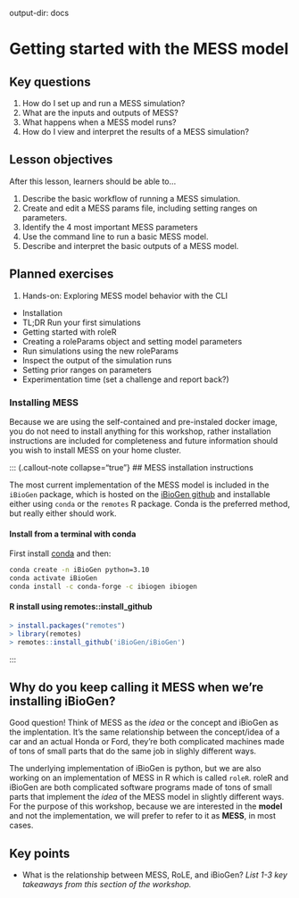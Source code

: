   output-dir: docs

# Getting started with the MESS model

## Key questions

1. How do I set up and run a MESS simulation?
1. What are the inputs and outputs of MESS?
1. What happens when a MESS model runs?
1. How do I view and interpret the results of a MESS simulation?

## Lesson objectives

After this lesson, learners should be able to...

1. Describe the basic workflow of running a MESS simulation.
1. Create and edit a MESS params file, including setting ranges on parameters.
1. Identify the 4 most important MESS parameters
1. Use the command line to run a basic MESS model.
1. Describe and interpret the basic outputs of a MESS model.

## Planned exercises

1. Hands-on: Exploring MESS model behavior with the CLI

* Installation
* TL;DR Run your first simulations
* Getting started with roleR
* Creating a roleParams object and setting model parameters
* Run simulations using the new roleParams
* Inspect the output of the simulation runs
* Setting prior ranges on parameters
* Experimentation time (set a challenge and report back?)

### Installing MESS

Because we are using the self-contained and pre-instaled docker image, you do
not need to install anything for this workshop, rather installation instructions
are included for completeness and future information should you wish to install
MESS on your home cluster.

::: (.callout-note collapse="true"}
## MESS installation instructions

The most current implementation of the MESS model is included in the `iBioGen`
package, which is hosted on the
[iBioGen github](https://github.com/iBioGen/iBioGen) and installable either
using `conda` or the `remotes` R package. Conda is the preferred method, but
really either should work.

#### Install from a terminal with conda

First install [conda](https://docs.conda.io/en/latest/miniconda.html) and then:

```bash
conda create -n iBioGen python=3.10
conda activate iBioGen
conda install -c conda-forge -c ibiogen ibiogen
```

#### R install using remotes::install_github
```r
> install.packages("remotes")
> library(remotes)
> remotes::install_github('iBioGen/iBioGen')
```
:::

::: {.callout-tip collapse="true"}
## Why do you keep calling it MESS when we're installing iBioGen?

Good question! Think of MESS as the _idea_ or the concept and iBioGen as the
implentation. It's the same relationship between the concept/idea of a car
and an actual Honda or Ford, they're both complicated machines made of tons
of small parts that do the same job in slighly different ways.

The underlying implementation of iBioGen is python, but we are also working
on an implementation of MESS in R which is called `roleR`. roleR and iBioGen
are both complicated software programs made of tons of small parts that implement
the _idea_ of the MESS model in slightly different ways. For the purpose of this
workshop, because we are interested in the **model** and not the implementation,
we will prefer to refer to it as **MESS**, in most cases.
:::


## Key points

* What is the relationship between MESS, RoLE, and iBioGen?
_List 1-3 key takeaways from this section of the workshop._

